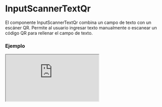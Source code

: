 
# InputScannerTextQr

El componente InputScannerTextQr combina un campo de texto con un escáner QR. Permite al usuario ingresar texto manualmente o escanear un código QR para rellenar el campo de texto.

### Ejemplo

<Iframe src="https://fenextjs-component-storybook.vercel.app/iframe.html?args=&id=input-scanner-inputscannertextqr--index&viewMode=story" />

### Importacion

Para importar el componente InputScannerTextQr, se puede hacer desde fenextjs

```tsx copy
import { InputScannerTextQr } from "fenextjs";
```

### Parametros

| Parametro | Tipo | Requerido | Default | Descripcion |
| --------- | ---- | --------- | ------- | ----------- |
| className | string | no | '' | Clase CSS para personalizar el contenedor principal del componente. |
| defaultValue | string | no | '' | Valor predeterminado del campo de texto. |
| onChange | (value: string) =\> void | no | undefined | Función que se ejecuta cuando el valor del campo de texto cambia, pasando el nuevo valor. |
| icon | ReactNode | no | undefined | Ícono que se muestra junto al campo de texto, en este caso, el escáner QR. |
| onChangeCameraContent | ReactNode | no | \<CameraChange /\> | Contenido personalizado para el botón que permite cambiar entre cámaras en el escáner QR. |
| buttonToggleFlashContent | ReactNode | no | \<Bolt /\> | Contenido personalizado para el botón que activa o desactiva el flash de la cámara en el escáner QR. |
| buttonScannerContent | ReactNode | no | \<Qr /\> | Contenido personalizado para el botón que activa el escáner QR. |

### Storybook

Para ver el storybook del componente lo puede hacer con este [link](https://fenextjs-component-storybook.vercel.app/?path=/story/input-scanner-inputscannertextqr--index)

### Usos

- Escáner de texto y QR básico

```tsx copy
<InputScannerTextQr onChange={(value) => console.log(value)} />
```

- Escáner de texto y QR con valor predeterminado

```tsx copy
<InputScannerTextQr defaultValue="Texto inicial" onChange={(value) => console.log(value)} />
```

- Escáner de texto y QR con icono personalizado

```tsx copy
<InputScannerTextQr icon={<div>Escanear QR</div>} />
```

